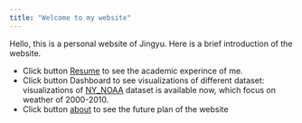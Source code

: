 ```yaml
---
title: "Welcome to my website"
---
```


Hello, this is a personal website of Jingyu. Here is a brief introduction of the website.

* Click button [Resume](Resume.html) to see the academic experince of me. 
* Click button Dashboard to see visualizations of different dataset:    
 visualizations of [NY_NOAA](Dashboard.html) dataset is available now, which focus on weather of 2000-2010.
* Click button [about](about.html) to see the future plan of the website